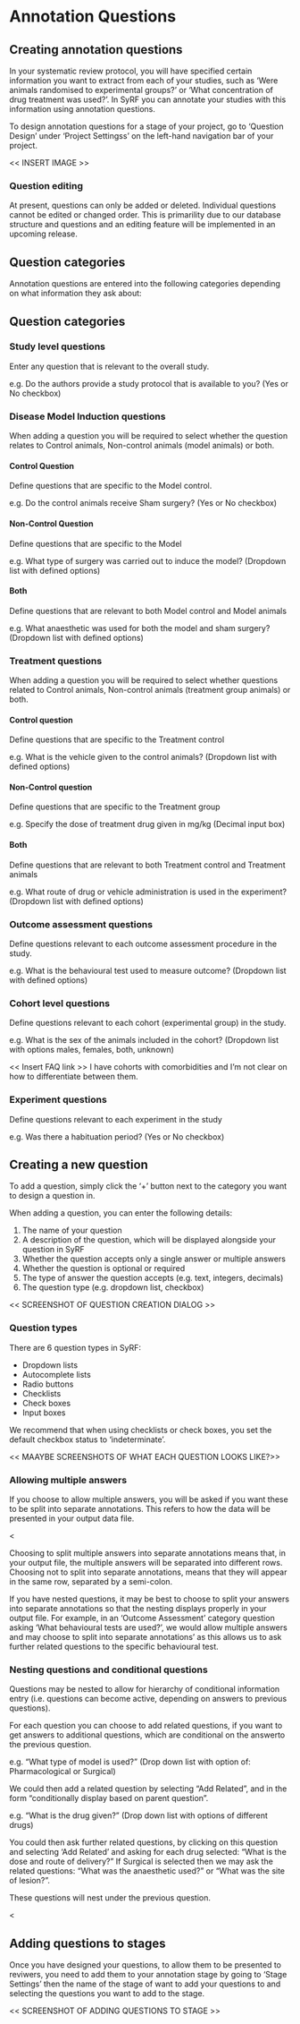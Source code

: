 # Annotation Questions {#annotation}

## Creating annotation questions
In your systematic review protocol, you will have specified certain information you want to extract from each of your studies, such as 'Were animals randomised to experimental groups?' or 'What concentration of drug treatment was used?'. In SyRF you can annotate your studies with this information using annotation questions.

To design annotation questions for a stage of your project, go to 'Question Design' under 'Project Settingss' on the left-hand navigation bar of your project.

<< INSERT IMAGE >>

### Question editing
At present, questions can only be added or deleted. Individual questions cannot be edited or changed order. This is primarility due to our database structure and questions and an editing feature will be implemented in an upcoming release.

## Question categories
Annotation questions are entered into the following categories depending on what information they ask about:

## Question categories
### Study level questions
Enter any question that is relevant to the overall study. 

e.g. Do the authors provide a study protocol that is available to you?
(Yes or No checkbox)

### Disease Model Induction questions
When adding a question you will be required to select whether the question relates to Control animals, Non-control animals (model animals) or both. 

#### Control Question
Define questions that are specific to the Model control.

e.g. Do the control animals receive Sham surgery?
(Yes or No checkbox)

#### Non-Control Question
Define questions that are specific to the Model

e.g. What type of surgery was carried out to induce the model?
(Dropdown list with defined options)

#### Both
Define questions that are relevant to both Model control and Model animals

e.g. What anaesthetic was used for both the model and sham surgery?
(Dropdown list with defined options)

### Treatment questions
When adding a question you will be required to select whether questions related to Control animals, Non-control animals (treatment group animals) or both.

#### Control question
Define questions that are specific to the Treatment control

e.g. What is the vehicle given to the control animals? 
(Dropdown list with defined options)

#### Non-Control question
Define questions that are specific to the Treatment group

e.g. Specify the dose of treatment drug given in mg/kg
(Decimal input box)

#### Both
Define questions that are relevant to both Treatment control and Treatment animals

e.g. What route of drug or vehicle administration is used in the experiment?
(Dropdown list with defined options)

### Outcome assessment questions
Define questions relevant to each outcome assessment procedure in the study.

e.g. What is the behavioural test used to measure outcome?
(Dropdown list with defined options)

### Cohort level questions
Define questions relevant to each cohort (experimental group) in the study. 

e.g. What is the sex of the animals included in the cohort?
(Dropdown list with options males, females, both, unknown)

<< Insert FAQ link >>
I have cohorts with comorbidities and I'm not clear on how to differentiate between them.

### Experiment questions
Define questions relevant to each experiment in the study

e.g. Was there a habituation period?
(Yes or No checkbox)

## Creating a new question
To add a question, simply click the '+' button next to the category you want to design a question in.

When adding a question, you can enter the following details:

1. The name of your question
2. A description of the question, which will be displayed alongside your question in SyRF
3. Whether the question accepts only a single answer or multiple answers
4. Whether the question is optional or required
5. The type of answer the question accepts (e.g. text, integers, decimals)
6. The question type (e.g. dropdown list, checkbox)

<< SCREENSHOT OF QUESTION CREATION DIALOG >> 

### Question types
There are 6 question types in SyRF:

* Dropdown lists
* Autocomplete lists
* Radio buttons
* Checklists
* Check boxes
* Input boxes

We recommend that when using checklists or check boxes, you set the default checkbox status to 'indeterminate'.

<< MAAYBE SCREENSHOTS OF WHAT EACH QUESTION LOOKS LIKE?>>

### Allowing multiple answers
If you choose to allow multiple answers, you will be asked if you want these to be split into separate annotations. This refers to how the data will be presented in your output data file.

<<SCREENSHOT OF WHAT ALLOW MULTIPLE ANSWERS LOOKS LIKE ON ANNOTATION FORM>>

Choosing to split multiple answers into separate annotations means that, in your output file, the multiple answers will be separated into different rows. Choosing not to split into separate annotations, means that they will appear in the same row, separated by a semi-colon. 

If you have nested questions, it may be best to choose to split your answers into separate annotations so that the nesting displays properly in your output file. For example, in an 'Outcome Assessment' category question asking 'What behavioural tests are used?', we would allow multiple answers and may choose to split into separate annotations' as this allows us to ask further related questions to the specific behavioural test.

### Nesting questions and conditional questions
Questions may be nested to allow for hierarchy of conditional information entry (i.e. questions can become active, depending on answers to previous questions). 

For each question you can choose to add related questions, if you want to get answers to additional questions, which are conditional on the answerto the previous question.

e.g. “What type of model is used?”
(Drop down list with option of: Pharmacological or Surgical)

We could then add a related question by selecting “Add Related”, and in the form "conditionally display based on parent question".

e.g. “What is the drug given?”
(Drop down list with options of different drugs)

You could then ask further related questions, by clicking on this question and selecting ‘Add Related’ and asking for each drug selected: “What is the dose and route of delivery?” If Surgical is selected then we may ask the related questions: “What was the anaesthetic used?” or “What was the site of lesion?”.

These questions will nest under the previous question.

<<SCREENSHOT OF NESTED QUESTION STRUCTURE IN ANNOTATION FORM>>

## Adding questions to stages
Once you have designed your questions, to allow them to be presented to reviwers, you need to add them to your annotation stage by going to 'Stage Settings' then the name of the stage of want to add your questions to and selecting the questions you want to add to the stage.

<< SCREENSHOT OF ADDING QUESTIONS TO STAGE >>
